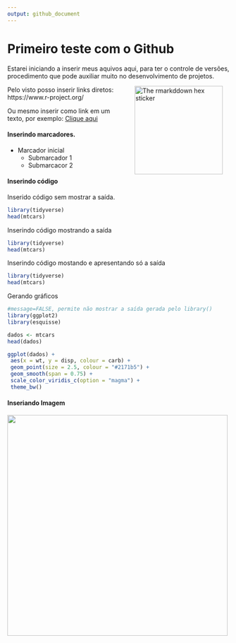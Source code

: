 ```yaml
---
output: github_document
---
```

<!-- README.md gernando arquivo para o Github ler como inicial -->

# Primeiro teste com o Github

Estarei iniciando a inserir meus aquivos aqui, para ter o controle de versões, procedimento que pode auxiliar muito no desenvolvimento de projetos.

<img src="http://www.ppge.ufrpe.br/sites/ppge.ufrpe.br/files/styles/large/public/field/image/alef_campo.jpg?itok=fcw7whOQ" alt="The rmarkddown hex sticker" align="right" width="200" style="padding: 0 15px; float: right;"/>


Pelo visto posso inserir links diretos: https://www.r-project.org/

Ou mesmo inserir como link em um texto, por exemplo: [Clique aqui](https://www.r-project.org/)

#### Inserindo marcadores.

- Marcador inicial
  - Submarcador 1
  - Submarcacor 2
  
#### Inserindo código

Inserido código sem mostrar a saída.
```r
library(tidyverse)
head(mtcars)
```

Inserindo código mostrando a saída 
```r
library(tidyverse)
head(mtcars)
```

Inserindo código mostando e apresentando só a saída
```r
library(tidyverse)
head(mtcars)
```

Gerando gráficos
```r
#message=FALSE, permite não mostrar a saída gerada pelo library()
library(ggplot2)
library(esquisse)

dados <- mtcars
head(dados)

ggplot(dados) +
 aes(x = wt, y = disp, colour = carb) +
 geom_point(size = 2.5, colour = "#2171b5") +
 geom_smooth(span = 0.75) +
 scale_color_viridis_c(option = "magma") +
 theme_bw()


```


 
#### Inseriando Imagem

<img src="https://raw.githubusercontent.com/allisonhorst/stats-illustrations/master/rstats-artwork/code_hero.jpg" width= "500" align="center">


  
